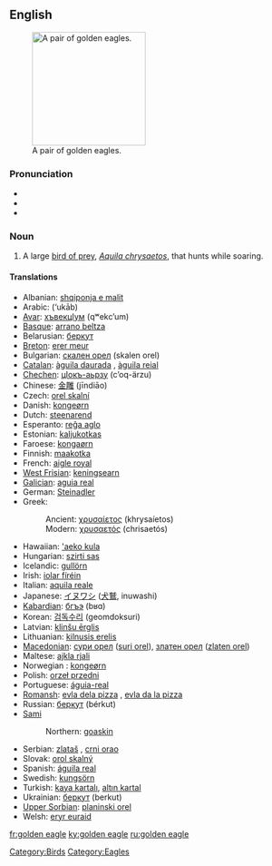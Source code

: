 ==English==
[[Image:Golden_eagle.jpg|thumb|right|200px|A pair of golden eagles.]]

===Pronunciation===
* {{enPR|gōld'ən ē'gl}}
* {{IPA|/ˈgəʊldən ˈiːgl/}}
* {{SAMPA|/"g@Uld@n "i:gl/}}

===Noun===
{{en-noun|sg=[[golden]] [[eagle]]}}

# A large [[bird of prey]], ''[[Aquila chrysaetos]]'', that hunts while soaring.

====Translations====
{{top}}
* Albanian: [[shqiponja e malit]]
* Arabic: {{Arab|[[عقاب]]}} (‘ukāb) {{m}}
* [[Avar]]: [[хъвекцӀум]] (qʷekcʼum)
* [[Basque]]: [[arrano beltza]]
* Belarusian: [[беркут]]
* [[Breton]]: [[erer meur]]
* Bulgarian: [[скален орел]] (skalen orel)
* [[Catalan]]: [[àguila daurada]] {{f}}, [[àguila reial]] {{f}}
* [[Chechen]]: [[цӀокъ-аьрзу]] (cʼoq-ärzu)
* Chinese: [[金雕]] (jīndiāo)
* Czech: [[orel skalní]] {{m}}
* Danish: [[kongeørn]]
* Dutch: [[steenarend]] {{m}}
* Esperanto: [[reĝa aglo]]
* Estonian: [[kaljukotkas]]
* Faroese: [[kongaørn]]
* Finnish: [[maakotka]]
* French: [[aigle royal]] {{m}}
* [[West Frisian]]: [[keningsearn]]
* [[Galician]]: [[aguia real]] {{f}}
* German: [[Steinadler]] {{m}}
* Greek:
*: Ancient: [[χρυσαίετος]] (khrysaíetos) {{m}}
*: Modern: [[χρυσαετός]] (chrisaetós) {{m}}
{{mid}}
* Hawaiian: [['aeko kula]]
* Hungarian: [[szirti sas]]
* Icelandic: [[gullörn]] {{m}}
* Irish: [[iolar fíréin]]
* Italian: [[aquila reale]] {{f}}
* Japanese: [[イヌワシ]] ([[犬鷲]], inuwashi)
* [[Kabardian]]: [[бгъэ]] (bʁɑ)
* Korean: [[검독수리]] (geomdoksuri)
* Latvian: [[klinšu ērglis]] {{m}}
* Lithuanian: [[kilnusis erelis]] {{m}}
* [[Macedonian]]: [[сури орел]] ([[suri orel]]), [[златен орел]] ([[zlaten orel]])
* Maltese: [[ajkla rjali]]
* Norwegian<!--do not wikify-->: [[kongeørn]]
* Polish: [[orzeł przedni]] {{m}}
* Portuguese: [[águia-real]] {{f}}
* [[Romansh]]: [[evla dela pizza]] {{f}}, [[evla da la pizza]] {{f}}
* Russian: [[беркут]] (bérkut) {{m}}
* [[Sami]]
*: Northern: [[goaskin]]
* Serbian: [[zlataš]] {{m}}, [[crni orao]]
* Slovak: [[orol skalný]] {{m}}
* Spanish: [[águila real]] {{f}}
* Swedish: [[kungsörn]]
* Turkish: [[kaya kartalı]], [[altın kartal]]
* Ukrainian: [[беркут]] (berkut) {{m}}
* [[Upper Sorbian]]: [[planinski orel]]
* Welsh: [[eryr euraid]]

[[Category:Birds]]
[[Category:Eagles]]

[[fr:golden eagle]]
[[ky:golden eagle]]
[[ru:golden eagle]]